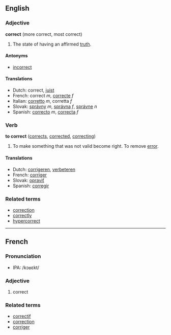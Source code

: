 ==English==
=== Adjective ===
'''correct''' (more correct, most correct)

#The state of having an affirmed [[truth]].

====Antonyms====
*[[incorrect]]

==== Translations ====
*Dutch: correct, [[juist]]
*French: correct ''m'', [[correcte]] ''f''
*Italian: [[corretto]] ''m'', corretta ''f''
*Slovak: [[správny]] ''m'', [[správna]] ''f'', [[správne]] ''n''
*Spanish: [[correcto]] ''m'', [[correcta]] ''f''

=== Verb ===
'''to correct''' ([[corrects]], [[corrected]], [[correcting]])

#To make something that was not valid become right.  To remove [[error]].

==== Translations ====
*Dutch: [[corrigeren]], [[verbeteren]]
*French: [[corriger]]
*Slovak: [[opraviť]]
*Spanish: [[corregir]]

===Related terms===
*[[correction]]
*[[correctly]]
*[[hypercorrect]]
----
==French==
===Pronunciation===
*IPA: /kɔʁɛkt/
===Adjective===

# correct

===Related terms===
*[[correctif]]
*[[correction]]
*[[corriger]]